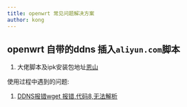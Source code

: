 ```yaml
---
title: openwrt 常见问题解决方案
author: kong
---
```


## openwrt 自带的ddns 插入`aliyun.com`脚本

1. 大佬脚本及ipk安装包地址[恩山](https://www.right.com.cn/forum/thread-267501-1-1.html)

使用过程中遇到的问题:
1. [DDNS报错wget 报错,代码8,无法解析](https://github.com/coolsnowwolf/lede/issues/3138)